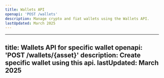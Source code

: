 ```yaml
---
title: Wallets API 
openapi: 'POST /wallets'
description: Manage crypto and fiat wallets using the Wallets API.
lastUpdated: March 2025
---
```


---
title: Wallets API for specific wallet
openapi: 'POST /wallets/{asset}'
description: Create specific wallet using this api.
lastUpdated: March 2025
---
